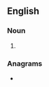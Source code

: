 {{also|mots|mõts|möts}}
==English==

===Noun===
{{head|en|noun plural form}}

# {{plural of|MOT|lang=en}}

===Anagrams===
* {{anagrams|en|a=most|-most|MTSO|TMOs|Toms|most|toms}}
